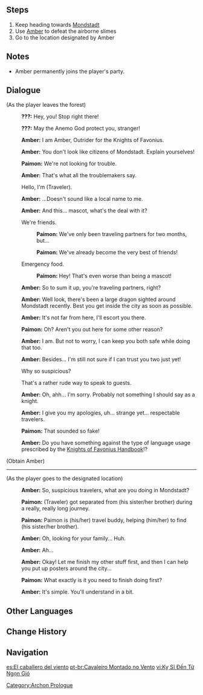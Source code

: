 {{Quest Infobox
|image         = Archon Quest C0A1 Wind-Riding Knight.png
|id            = 00355
|type          = Archon
|chapter       = Prologue
|actNum        = I
|act           = The Outlander Who Caught the Wind
|part          = 4
|summary       = After exiting the woods, the Traveler and Paimon run into Amber. After Paimon explains about the Traveler's lost sibling, Amber volunteers to help them.
|startLocation = [[Whispering Woods]], [[Mondstadt]]
|prev          = Forest Rendezvous
|next          = Going Upon the Breeze
|exp           = 275
|mora          = 1,200
|primogems     = 20
|other         = {{Card|Character EXP|625}}{{Card|Amber}}
|characters    = Amber;Paimon;Traveler
|voiced        = yes
}}

{{TeyvatQuest|0|1|part=4}}

==Steps==
#Keep heading towards [[Mondstadt]]
#Use [[Amber]] to defeat the airborne slimes
#Go to the location designated by Amber

==Notes==
* Amber permanently joins the player's party.

==Dialogue==
{{Quest Description|On the path to Mondstadt, you inadvertently eavesdropped on a meeting between a [[Dvalin|huge dragon]] and a [[Venti|mysterious figure]]. As you proceeded with various doubts in your mind, a perky young girl showed up to block your path.}}
{{dialogue start}}
;(As the player leaves the forest)
:{{A|vo mdaq015 1 cs ambor 01.ogg}} '''???:''' Hey, you! Stop right there!
:{{A|vo mdaq016 2 ambor 01.ogg}} '''???:''' May the Anemo God protect you, stranger!
:{{A|vo mdaq016 2 ambor 02.ogg}} '''Amber:''' I am Amber, Outrider for the Knights of Favonius.
:{{A|vo mdaq016 2 ambor 03.ogg}} '''Amber:''' You don't look like citizens of Mondstadt. Explain yourselves!
:{{A|vo mdaq016 2 paimon 01.ogg}} '''Paimon:''' We're not looking for trouble.
:{{A|vo mdaq016 2 ambor 04.ogg}} '''Amber:''' That's what all the troublemakers say.
:{{DIcon}} Hello, I'm (Traveler).
:{{A|vo mdaq016 2 ambor 05.ogg}} '''Amber:''' ...Doesn't sound like a local name to me.
:{{A|vo mdaq016 2 ambor 06.ogg}} '''Amber:''' And this... mascot, what's the deal with it?
:{{DIcon}} We're friends.
::{{A|vo mdaq016 2 paimon 02a 1.ogg}} '''Paimon:''' We've only been traveling partners for two months, but...
::{{A|vo mdaq016 2 paimon 02a 2.ogg}} '''Paimon:''' We've already become the very best of friends!
:{{DIcon}} Emergency food.
::{{A|vo mdaq016 2 paimon 02b.ogg}} '''Paimon:''' Hey! That's even worse than being a mascot!
:{{A|vo mdaq016 2 ambor 07.ogg}} '''Amber:''' So to sum it up, you're traveling partners, right?
:{{A|vo mdaq016 2 ambor 08.ogg}} '''Amber:''' Well look, there's been a large dragon sighted around Mondstadt recently. Best you get inside the city as soon as possible.
:{{A|vo mdaq016 2 ambor 09.ogg}} '''Amber:''' It's not far from here, I'll escort you there.
:{{A|vo mdaq016 2 paimon 03.ogg}} '''Paimon:''' Oh? Aren't you out here for some other reason?
:{{A|vo mdaq016 2 ambor 10.ogg}} '''Amber:''' I am. But not to worry, I can keep you both safe while doing that too.
:{{A|vo mdaq016 2 ambor 11.ogg}} '''Amber:''' Besides... I'm still not sure if I can trust you two just yet!
:{{DIcon}} Why so suspicious?
:{{DIcon}} That's a rather rude way to speak to guests.
:{{A|vo mdaq016 2 ambor 12.ogg}} '''Amber:''' Oh, ahh... I'm sorry. Probably not something I should say as a knight.
:{{A|vo mdaq016 2 ambor 13.ogg}} '''Amber:''' I give you my apologies, uh... strange yet... respectable travelers.
:{{A|vo mdaq016 2 paimon 04.ogg}} '''Paimon:''' That sounded so fake!
:{{A|vo mdaq016 2 ambor 14.ogg}} '''Amber:''' Do you have something against the type of language usage prescribed by the [[Knights of Favonius Handbook - 5th Edition|Knights of Favonius Handbook]]!?
;(Obtain Amber)
----
;(As the player goes to the designated location)
:{{A|vo mdaq016 4 ambor 01.ogg}} '''Amber:''' So, suspicious travelers, what are you doing in Mondstadt?
:{{A|vo mdaq016 4 paimon 01a.ogg}} {{A|vo mdaq016 4 paimon 01b.ogg}} '''Paimon:''' (Traveler) got separated from (his sister/her brother) during a really, really long journey.
:{{A|vo mdaq016 4 paimon 02a.ogg}} {{A|vo mdaq016 4 paimon 02b.ogg}} '''Paimon:''' Paimon is (his/her) travel buddy, helping (him/her) to find (his sister/her brother).
:{{A|vo mdaq016 4 ambor 02.ogg}} '''Amber:''' Oh, looking for your family... Huh.
:{{A|vo mdaq016 4 ambor 03.ogg}} '''Amber:''' Ah...
:{{A|vo mdaq016 4 ambor 04.ogg}} '''Amber:''' Okay! Let me finish my other stuff first, and then I can help you put up posters around the city...
:{{A|vo mdaq016 4 paimon 03.ogg}} '''Paimon:''' What exactly is it you need to finish doing first?
:{{A|vo mdaq016 4 ambor 05.ogg}} '''Amber:''' It's simple. You'll understand in a bit.
{{dialogue end}}

==Other Languages==
{{Other Languages
|en      = Wind-Riding Knight
|zhs     = 随风而来的骑士
|zhs_rm  = Suífēng'érlái de Qíshì
|zht     = 隨風而來的騎士
|zht_rm  = Suífēng'érlái de Qíshì
|zh_tl   = The Knight Who Came With the Wind
|ja      = 風と共に来た騎士
|ja_rm   = Kaze to Tomo ni Kita Kishi{{Assumed}}
|ja_tl   = The Knight Who Came With the Wind
|ko      = 바람을 따라 온 {{tt|기사|騎士}}
|ko_rm   = Baram-eul Ttara On Gisa
|ko_tl   = The Knight Who Came With the Wind
|es      = El caballero del viento
|es_tl   = The Knight of the Wind
|es_note = "El caballero" is specifically the male version of the word "Knight", even though it's referring to Amber
|fr      = Chevalier du vent
|fr_tl   = Knight of the Wind
|ru      = Скаут, принесённый ветром
|ru_tl   = Scout, Carried by the Wind
|th      = อัศวินผู้มากับสายลม
|th_rm   = Atsawin phu ma kap sailom
|th_tl   = A Knight Comes With the Wind
|vi      = {{tt|Kỵ Sĩ|騎士}} Đến Từ Ngọn Gió
|vi_tl   = 
|de      = Ein Ritter wie vom Wind hergefegt
|de_tl   = A Knight as Swept by the Wind
|id      = Knight Pengendara Angin
|id_tl   = Wind-Riding Knight
|pt      = Cavaleiro Montado no Vento
|pt_tl   = Knight Mounted on the Wind
|pt_note = "Cavaleiro" is specifically the male version of the word "Knight", even though it's referring to Amber
}}

==Change History==
{{Change History|1.0}}

==Navigation==
{{Archon Quest Navbox|chapter=Prologue}}
[[Category:Archon Prologue]]

[[es:El caballero del viento]]
[[pt-br:Cavaleiro Montado no Vento]]
[[vi:Kỵ Sĩ Đến Từ Ngọn Gió]]